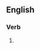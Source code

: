 ==English==

===Verb===
{{head|en|present participle}}

# {{present participle of|incur|lang=en|nocat=1}}